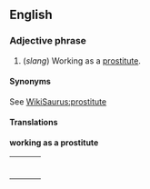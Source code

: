 ==English==
===Adjective phrase===

#(''slang'') Working as a [[prostitute]].

====Synonyms====
See [[WikiSaurus:prostitute]]

====Translations====

'''working as a prostitute'''
{| border=0  width=100%
|-
|bgcolor="#FFFFE0" valign=top width=48%|
{|
|}
| width=1% |
|bgcolor="#FFFFE0" valign=top width=48%|
{|
|}
|}